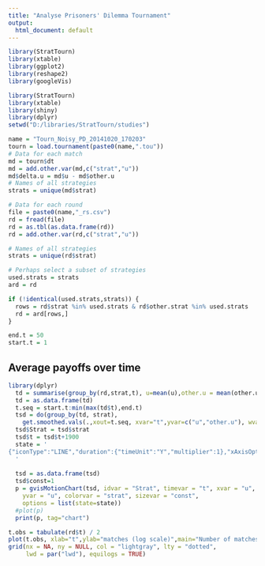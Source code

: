 ```yaml
---
title: "Analyse Prisoners' Dilemma Tournament"
output:
  html_document: default
---
```


```r
library(StratTourn)
library(xtable)
library(ggplot2)
library(reshape2)
library(googleVis)
```

```r
library(StratTourn)
library(xtable)
library(shiny)
library(dplyr)
setwd("D:/libraries/StratTourn/studies")

name = "Tourn_Noisy_PD_20141020_170203"
tourn = load.tournament(paste0(name,".tou"))
# Data for each match
md = tourn$dt
md = add.other.var(md,c("strat","u"))
md$delta.u = md$u - md$other.u
# Names of all strategies
strats = unique(md$strat)

# Data for each round
file = paste0(name,"_rs.csv")
rd = fread(file)
rd = as.tbl(as.data.frame(rd))
rd = add.other.var(rd,c("strat","u"))

# Names of all strategies
strats = unique(rd$strat)

# Perhaps select a subset of strategies
used.strats = strats
ard = rd

if (!identical(used.strats,strats)) {
  rows = rd$strat %in% used.strats & rd$other.strat %in% used.strats
  rd = ard[rows,]
}

```


```r
end.t = 50
start.t = 1
```

## Average payoffs over time

```r
library(dplyr)
  td = summarise(group_by(rd,strat,t), u=mean(u),other.u = mean(other.u), num.obs = length(t))
  td = as.data.frame(td)
  t.seq = start.t:min(max(td$t),end.t)
  tsd = do(group_by(td, strat),
    get.smoothed.vals(.,xout=t.seq, xvar="t",yvar=c("u","other.u"), wvar="num.obs", spar=0.2))
  tsd$Strat = tsd$strat
  tsd$t = tsd$t+1900
  state = '
{"iconType":"LINE","duration":{"timeUnit":"Y","multiplier":1},"xAxisOption":"_TIME","orderedByY":false,"nonSelectedAlpha":0.4,"yLambda":1,"dimensions":{"iconDimensions":["dim0"]},"showTrails":false,"yZoomedDataMin":-0.5,"xLambda":1,"yZoomedDataMax":13,"playDuration":15000,"yAxisOption":"3","time":"1951","colorOption":"2","yZoomedIn":false,"orderedByX":false,"sizeOption":"_UNISIZE","xZoomedIn":false,"xZoomedDataMin":-2177452800000,"uniColorForNonSelected":false,"xZoomedDataMax":-599616000000}
  '
  
  tsd = as.data.frame(tsd)
  tsd$const=1
  p = gvisMotionChart(tsd, idvar = "Strat", timevar = "t", xvar = "u",
    yvar = "u", colorvar = "strat", sizevar = "const", 
    options = list(state=state))
  #plot(p)
  print(p, tag="chart")
```

```r
t.obs = tabulate(rd$t) / 2
plot(t.obs, xlab="t",ylab="matches (log scale)",main="Number of matches with a period t",log="y")
grid(nx = NA, ny = NULL, col = "lightgray", lty = "dotted",
     lwd = par("lwd"), equilogs = TRUE)
```

